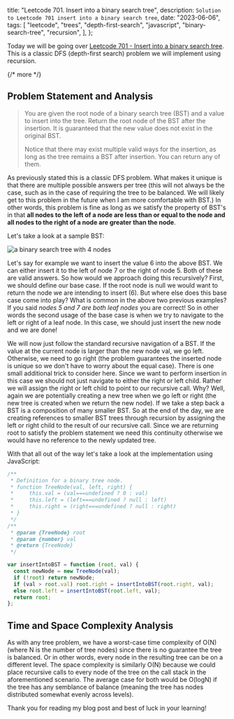   title: "Leetcode 701. Insert into a binary search tree",
  description: `Solution to Leetcode 701 insert into a binary search tree`,
  date: "2023-06-06",
  tags: [
    "leetcode",
    "trees",
    "depth-first-search",
    "javascript",
    "binary-search-tree",
    "recursion",
  ],
};

Today we will be going over [Leetcode 701 - Insert into a binary search tree](https://leetcode.com/problems/insert-into-a-binary-search-tree/description/). This is a classic DFS (depth-first search) problem we will implement using recursion.

{/* more */}

## Problem Statement and Analysis

> You are given the root node of a binary search tree (BST) and a value to insert into the tree. Return the root node of the BST after the insertion. It is guaranteed that the new value does not exist in the original BST.
>
> Notice that there may exist multiple valid ways for the insertion, as long as the tree remains a BST after insertion. You can return any of them.

As previously stated this is a classic DFS problem. What makes it unique is that there are multiple possible answers per tree (this will not always be the case, such as in the case of requiring the tree to be balanced. We will likely get to this problem in the future when I am more comfortable with BST.) In other words, this problem is fine as long as we satisfy the property of BST's in that **all nodes to the left of a node are less than or equal to the node and all nodes to the right of a node are greater than the node**.

Let's take a look at a sample BST:

<div class="flex justify-center px-4 md:px-8 lg:px-12">
  <img
    src="/blog-assets/leetcode-701-insert-into-a-binary-tree/tree.jpg"
    alt="a binary search tree with 4 nodes"
  />
</div>

Let's say for example we want to insert the value 6 into the above BST. We can either insert it to the left of node 7 or the right of node 5. Both of these are valid answers. So how would we approach doing this recursively? First, we should define our base case. If the root node is null we would want to return the node we are intending to insert (6). But where else does this base case come into play? What is common in the above two previous examples? If you said _nodes 5 and 7 are both leaf nodes_ you are correct! So in other words the second usage of the base case is when we try to navigate to the left or right of a leaf node. In this case, we should just insert the new node and we are done!

We will now just follow the standard recursive navigation of a BST. If the value at the current node is larger than the new node val, we go left. Otherwise, we need to go right (the problem guarantees the inserted node is unique so we don't have to worry about the equal case). There is one small additional trick to consider here. Since we want to perform insertion in this case we should not just navigate to either the right or left child. Rather we will assign the right or left child to point to our recursive call. Why? Well, again we are potentially creating a new tree when we go left or right (the new tree is created when we return the new node). If we take a step back a BST is a composition of many smaller BST. So at the end of the day, we are creating references to smaller BST trees through recursion by assigning the left or right child to the result of our recursive call. Since we are returning root to satisfy the problem statement we need this continuity otherwise we would have no reference to the newly updated tree.

With that all out of the way let's take a look at the implementation using JavaScript:

```javascript
/**
 * Definition for a binary tree node.
 * function TreeNode(val, left, right) {
 *     this.val = (val===undefined ? 0 : val)
 *     this.left = (left===undefined ? null : left)
 *     this.right = (right===undefined ? null : right)
 * }
 */
/**
 * @param {TreeNode} root
 * @param {number} val
 * @return {TreeNode}
 */

var insertIntoBST = function (root, val) {
  const newNode = new TreeNode(val);
  if (!root) return newNode;
  if (val > root.val) root.right = insertIntoBST(root.right, val);
  else root.left = insertIntoBST(root.left, val);
  return root;
};
```

## Time and Space Complexity Analysis

As with any tree problem, we have a worst-case time complexity of O(N) (where N is the number of tree nodes) since there is no guarantee the tree is balanced. Or in other words, every node in the resulting tree can be on a different level. The space complexity is similarly O(N) because we could place recursive calls to every node of the tree on the call stack in the aforementioned scenario. The average case for both would be O(logN) if the tree has any semblance of balance (meaning the tree has nodes distributed somewhat evenly across levels).

Thank you for reading my blog post and best of luck in your learning!
